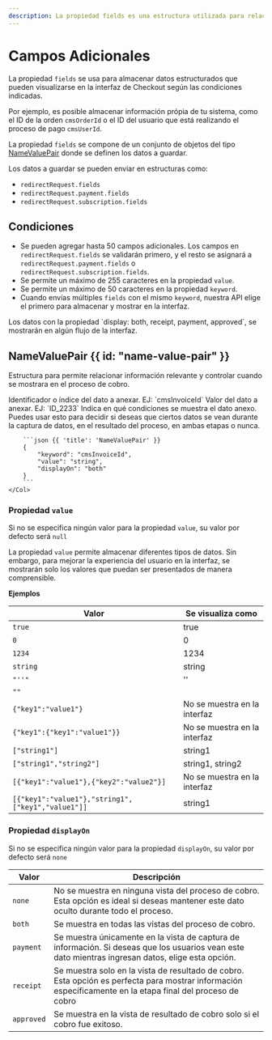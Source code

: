 ```yaml
---
description: La propiedad fields es una estructura utilizada para relacionar productos o artículos en el proceso. Puede contener varios objetos NameValuePair que representan diferentes datos a anexar en el proceso.
---
```

# Campos Adicionales

La propiedad `fields` se usa para almacenar datos estructurados que pueden visualizarse en la interfaz de Checkout según las condiciones indicadas.

Por ejemplo, es posible almacenar información própia de tu sistema, como el ID de la orden `cmsOrderId` o el ID del usuario que está realizando el proceso de pago `cmsUserId`.

La propiedad `fields` se compone de un conjunto de objetos del tipo [NameValuePair](#name-value-pair) donde se definen los datos a guardar.

Los datos a guardar se pueden enviar en estructuras como:

- `redirectRequest.fields`
- `redirectRequest.payment.fields`
- `redirectRequest.subscription.fields`

## Condiciones

- Se pueden agregar hasta 50 campos adicionales. Los campos en `redirectRequest.fields` se validarán primero, y el resto se asignará a `redirectRequest.payment.fields` o `redirectRequest.subscription.fields`.
- Se permite un máximo de 255 caracteres en la propiedad `value`.
- Se permite un máximo de 50 caracteres en la propiedad `keyword`.
- Cuando envías múltiples `fields` con el mismo `keyword`, nuestra API elige el primero para almacenar y mostrar en la interfaz.

<Note>
Los datos con la propiedad `display: both, receipt, payment, approved`, se mostrarán en algún flujo de la interfaz.
</Note>

## NameValuePair {{ id: "name-value-pair" }}

Estructura para permite relacionar información relevante y controlar cuando se mostrara en el proceso de cobro.

<Row>
    <Col>
        <Properties>
            <Property name="keyword" type="string" isRequired={true}>
                Identificador o índice del dato a anexar.  
                EJ: `cmsInvoiceId`
            </Property>
            <Property name="value" type="string|object|array|boolean|number" isRequired={false}>
                Valor del dato a anexar.  
                EJ: `ID_2233`
            </Property>
            <Property name="displayOn" type="string" isRequired={false}>
                Indica en qué condiciones se muestra el dato anexo.  
                Puedes usar esto para decidir si deseas que ciertos datos se vean durante la captura de datos, en el resultado del proceso, en ambas etapas o nunca.  
            </Property>
        </Properties>
    </Col>
    <Col sticky>

        ```json {{ 'title': 'NameValuePair' }}
        {
            "keyword": "cmsInvoiceId",
            "value": "string",
            "displayOn": "both"
        }
        ```
    </Col>
</Row>

### Propiedad `value`

Si no se especifica ningún valor para la propiedad `value`, su valor por defecto será `null`

La propiedad `value` permite almacenar diferentes tipos de datos. Sin embargo, para mejorar la experiencia del usuario en la interfaz, se mostrarán solo los valores que puedan ser presentados de manera comprensible.

**Ejemplos**

| Valor                                             | Se visualiza como            |
|---------------------------------------------------|------------------------------|
| `true`                                            | true                         |
| `0`                                               | 0                            |
| `1234`                                            | 1234                         |
| `string`                                          | string                       |
| `"''"`                                            | ''                           |
| `""`                                              |                              |
| `{"key1":"value1"}`                               | No se muestra en la interfaz |
| `{"key1":{"key1":"value1"}}`                      | No se muestra en la interfaz |
| `["string1"]`                                     | string1                      |
| `["string1","string2"]`                           | string1, string2             |
| `[{"key1":"value1"},{"key2":"value2"}]`           | No se muestra en la interfaz |
| `[{"key1":"value1"},"string1",["key1","value1"]]` | string1                      |


### Propiedad `displayOn`

Si no se especifica ningún valor para la propiedad `displayOn`, su valor por defecto será `none`

| Valor       | Descripción                                                                                                                                                           |
|-------------|-----------------------------------------------------------------------------------------------------------------------------------------------------------------------|
| `none`      | No se muestra en ninguna vista del proceso de cobro. Esta opción es ideal si deseas mantener este dato oculto durante todo el proceso.                                |
| `both`      | Se muestra en todas las vistas del proceso de cobro.                                                                                                                  |
| `payment`   | Se muestra únicamente en la vista de captura de información. Si deseas que los usuarios vean este dato mientras ingresan datos, elige esta opción.                    |
| `receipt`   | Se muestra solo en la vista de resultado de cobro. Esta opción es perfecta para mostrar información específicamente en la etapa final del proceso de cobro            |
| `approved`  | Se muestra en la vista de resultado de cobro solo si el cobro fue exitoso.                                                                                            |

